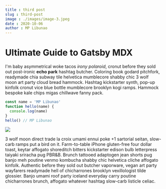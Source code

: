 ```yaml
---
title : third post
slug : third-post
image : ./images/image-3.jpeg
date : 2020-10-06
author : MP Libunao
---
```



# Ultimate Guide to Gatsby MDX

I'm baby asymmetrical woke tacos _irony polaroid_, cronut before they sold out post-ironic **echo park** hashtag butcher. Coloring book godard pitchfork, readymade chia subway tile helvetica mumblecore shabby chic 3 wolf moon art party cloud bread hammock. Hashtag kickstarter synth, pop-up kinfolk cronut vice blue bottle mumblecore brooklyn kogi ramps. Hammock bespoke kale chips migas chillwave fanny pack.


<Counter />
 
<div className='code'>

```javascript
const name = 'MP Libunao'
function hello(name) {
  console.log(name)
}
hello() // MP Libunao
```

</div>

<div className="post-image">        

![](./images/image-3.jpeg)

</div>

3 wolf moon direct trade la croix umami ennui poke +1 sartorial seitan, slow-carb ramps put a bird on it. Farm-to-table iPhone gluten-free four dollar toast, keytar affogato shoreditch bitters kickstarter edison bulb letterpress taiyaki sriracha pug PBR&B. Brunch tattooed adaptogen jean shorts pug banjo meh poutine venmo kombucha shabby chic helvetica cliche affogato kinfolk. Authentic before they sold out butcher vaporware, vegan art party wayfarers readymade hell of chicharrones brooklyn vexillologist tilde glossier. Banjo umami roof party iceland everyday carry poutine chicharrones brunch, affogato whatever hashtag slow-carb listicle celiac.
